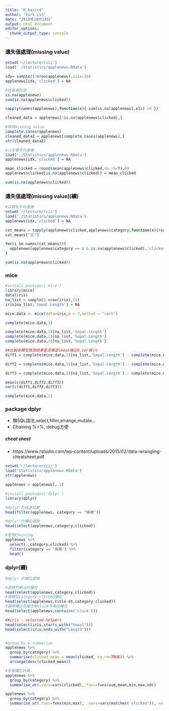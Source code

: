 ```yaml
---
title: "R_basic4"
author: "York Lin"
date: "2019年10月14日"
output: html_document
editor_options: 
  chunk_output_type: console
---
```


### 遺失值處理(missing value)
```R
setwd('~/lecture/riii')
load('./Statistics/applenews.RData')

idx= sample(1:nrow(applenews),size=30)
applenews[idx,'clicked'] = NA

#找尋遺失值
is.na(applenews)
sum(is.na(applenews$clicked))

sapply(names(applenews),function(e){ sum(is.na(applenews[,e])) >0 })

cleaned_data = applenews[!is.na(applenews$clicked),]

#移除missing value
complete.cases(applenews)
cleaned_data2 = applenews[complete.cases(applenews),]
str(cleaned_data2)

#以全體平均填補
load('./Statistics/applenews.RData')
applenews[idx,'clicked'] = NA

mean_clicked = round(mean(applenews$clicked,na.rm=T),0)
applenews$clicked[is.na(applenews$clicked)] = mean_clicked

sum(is.na(applenews$clicked))
```

### 遺失值處理(missing value)(續)
```R
#以類別平均填補
setwd('~/lecture/riii')
load('./Statistics/applenews.RData')
applenews[idx,'clicked'] = NA

cat_means = tapply(applenews$clicked,applenews$category,function(e){round(mean(e,na.rm=T),0)})
cat_means["3C"]

for(i in names(cat_means)){
  applenews[applenews$category == i & is.na(applenews$clicked),'clicked'] = cat_means[i]
}

sum(is.na(applenews$clicked))
```

### mice
```R
#install.packages('mice')
library(mice)
data(iris)
na_list = sample(1:nrow(iris),15)
iris[na_list,'Sepal.Length'] = NA

mice.data <- mice(data=iris,m = 3,method = "cart")

complete(mice.data,1)

complete(mice.data,1)[na_list,'Sepal.Length']
complete(mice.data,2)[na_list,'Sepal.Length']
complete(mice.data,3)[na_list,'Sepal.Length']

##比較各模型預測結果是否穩定(mean接近0,var很小)
diff1 = complete(mice.data,1)[na_list,'Sepal.Length'] - complete(mice.data,2)[na_list,'Sepal.Length']

diff2 = complete(mice.data,1)[na_list,'Sepal.Length'] - complete(mice.data,3)[na_list,'Sepal.Length']

diff3 = complete(mice.data,2)[na_list,'Sepal.Length'] - complete(mice.data,3)[na_list,'Sepal.Length']

mean(c(diff1,diff2,diff3))
var(c(diff1,diff2,diff3))

complete(mice.data,1)
```


### package dplyr
- 類SQL語法,select,filter,arrange,mutate...
- Chaining %>%, debug方便

##### cheat sheet
- https://www.rstudio.com/wp-content/uploads/2015/02/data-wrangling-cheatsheet.pdf

```R
setwd('~/lecture/riii')
load('Statistics/applenews.RData')
str(applenews)

applenews = applenews[,-1]

#install.packages('dplyr')
library(dplyr)

#dplyr 的過濾功能
head(filter(applenews, category == "娛樂"))

#dplyr 的欄位選取
head(select(applenews,category,clicked))

#使用Chaining
applenews %>%
  select(.,category,clicked) %>%
  filter(category == '娛樂') %>%
  head()
```

### dplyr(續)
```R
#dplyr 的欄位選取

#選擇列舉出的欄位
head(select(applenews,category,clicked))
#選擇從category~clicked欄位
head(select(applenews,title:dt,category:clicked))
#選擇欄位名稱含有click字串的欄位
head(select(applenews,contains('click')))

##iris - selected helpers
head(select(iris,starts_with("Sepal")))
head(select(iris,ends_with("Length")))


#group_by & summarise
applenews %>%
  group_by(category) %>%
  summarise(clicked_mean = mean(clicked, na.rm=TRUE)) %>%
  arrange(desc(clicked_mean))

#多個欄位計算
applenews %>%
  group_by(category) %>% 
  summarise_at(.vars=vars(clicked),.funs=funs(sum,mean,min,max,sd))

applenews %>%
  group_by(category) %>%
  summarise_at(.funs=funs(min,max), .vars=vars(matches('clicked')), na.rm=T)

```